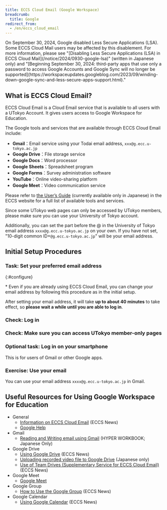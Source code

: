 ```yaml
---
title: ECCS Cloud Email (Google Workspace)
breadcrumb:
  title: Google
redirect_from:
  - /en/eccs_cloud_email
---
```



<WwweccEol systemName="ECCS Cloud Email (Google Workspace)"/>

<div class="box">
On September 30, 2024, Google disabled Less Secure Applications (LSA). Some ECCS Cloud Mail users may be affected by this disablement. For more information, please see "[Disabling Less Secure Applications (LSA) in ECCS Cloud Mail](/notice/2024/0930-google-lsa)" (written in Japanese only) and "[Beginning September 30, 2024: third-party apps that use only a password to access Google Accounts and Google Sync will no longer be supported](https://workspaceupdates.googleblog.com/2023/09/winding-down-google-sync-and-less-secure-apps-support.html)."
</div>

## What is ECCS Cloud Email?

ECCS Cloud Email is a Cloud Email service that is available to all users with a UTokyo Account. It gives users access to Google Workspace for Education.  

The Google tools and services that are available through ECCS Cloud Email include: 

- **Gmail**：Email service using your Todai email address, `xxx@g.ecc.u-tokyo.ac.jp`
- **Google Drive**：File storage service
- **Google Docs**：Word processor
- **Google Sheets**：Spreadsheet program
- **Google Forms**：Survey administration software
- **YouTube**：Online video-sharing platform
- **Google Meet**：Video communication service

Please refer to [the User’s Guide](https://www.ecc.u-tokyo.ac.jp/announcement/2017/04/26_2495.html) (currently available only in Japanese) in the ECCS website for a full list of available tools and services. 

Since some UTokyo web pages can only be accessed by UTokyo members, please make sure you can use your University of Tokyo account.

Additionally, you can set the part before the @ in the University of Tokyo email address `xxxx@g.ecc.u-tokyo.ac.jp` on your own. If you have not set, "10-digit common ID+`@g.ecc.u-tokyo.ac.jp`" will be your email address.

## Initial Setup Procedures

### Task: Set your preferred email address
{:#configure}

\* Even if you are already using ECCS Cloud Email, you can change your email address by following this procedure as in the initial setup.

<ECCSCloudEmailConfigure img inlineHelp waitForReflection />

After setting your email address, it will take **up to about 40 minutes** to take effect, so **please wait a while until you are able to log in**.

### Check: Log in

<ECCSCloudEmailLogin inlineHelp />

### Check: Make sure you can access UTokyo member-only pages

<ECCSCloudEmailAccess />

### Optional task: Log in on your smartphone

This is for users of Gmail or other Google apps.

<ECCSCloudEmailLoginSp />

### Exercise: Use your email

You can use your email address `xxxx@g.ecc.u-tokyo.ac.jp` in Gmail.

<ECCSCloudEmailUseMail />

## Useful Resources for Using Google Workspace for Education

- General
    - [Information on ECCS Cloud Email](https://www.ecc.u-tokyo.ac.jp/en/announcement/2016/06/07_2197.html) (ECCS News)
    - [Google Help](https://support.google.com/)
- Gmail
    - [Reading and Writing email using Gmail](https://hwb.ecc.u-tokyo.ac.jp/wp/literacy/email/gmail/) (HYPER WORKBOOK; Japanese Only)
- Google Drive
    - [Using Google Drive](https://www.ecc.u-tokyo.ac.jp/en/announcement/2017/05/17_2530.html) (ECCS News)
    - [Uploading recorded video file to Google Drive](/faculty_members/how/google/share_video) (Japanese only)
    - [Use of Team Drives (Supplementary Service for ECCS Cloud Email)](https://www.ecc.u-tokyo.ac.jp/en/announcement/2018/07/11_2822.html) (ECCS News)
- Google Meet
    - [Google Meet](/en/meet/)
- Google Group
    - [How to Use the Google Group](https://www.ecc.u-tokyo.ac.jp/en/announcement/2016/10/31_2362.html) (ECCS News)
- Google Calendar
    - [Using Google Calendar](https://www.ecc.u-tokyo.ac.jp/en/announcement/2017/05/17_2526.html) (ECCS News)
